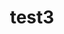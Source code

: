 ---
index: '3'
title: 'test3'
category: 'test'
publishedAt: '1111-11-03'
summary: 'test'
image: 'static/images/cms-plus/preview.jpg'
---